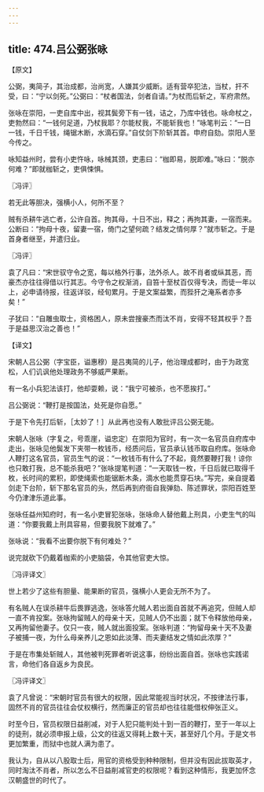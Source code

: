 ```yaml
---
---
---
```

title: 474.吕公弼张咏
---



【原文】

公弼，夷简子，其治成都，治尚宽，人嫌其少威断。适有营卒犯法，当杖，扞不受，曰：“宁以剑死。”公弼曰：“杖者国法，剑者自请。”为杖而后斩之，军府肃然。

张咏在崇阳，一吏自库中出，视其鬓旁下有一钱，诘之，乃库中钱也。咏命杖之，吏勃然曰：“一钱何足道，乃杖我耶？尔能杖我，不能斩我也！”咏笔判云：“一日一钱，千日千钱，绳锯木断，水滴石穿。”自仗剑下阶斩其首。申府自劾。崇阳人至今传之。

咏知益州时，尝有小吏忤咏，咏械其颈，吏恚曰：“枷即易，脱即难。”咏曰：“脱亦何难？”即就枷斩之，吏俱悚惧。

〖冯评〗

若无此等胆决，强横小人，何所不至？

贼有杀耕牛逃亡者，公许自首。拘其母，十日不出，释之；再拘其妻，一宿而来。公断曰：“拘母十夜，留妻一宿，倚门之望何疏？结发之情何厚？”就市斩之。于是首身者继至，并遣归业。

〖冯评〗

袁了凡曰：“宋世驭守令之宽，每以格外行事，法外杀人。故不肖者或纵其恶，而豪杰亦往往得借以行其志。今守令之权渐消，自笞十至杖百仅得专决，而徒一年以上，必申请待报，往返详驳，经旬累月。于是文案益繁，而狴犴之淹系者亦多矣！”

子犹曰：“自雕虫取士，资格困人，原未尝搜豪杰而汰不肖，安得不轻其权乎？吾于是益思汉治之善也！”

【译文】

宋朝人吕公弼（字宝臣，谥惠穆）是吕夷简的儿子，他治理成都时，由于为政宽松，人们讥讽他处理政务不够威严果断。

有一名小兵犯法该打，他却耍赖，说：“我宁可被杀，也不愿挨打。”

吕公弼说：“鞭打是按国法，处死是你自愿。”

于是下令先打后斩，［太妙了！］从此再也没有人敢批评吕公弼无能。

宋朝人张咏（字复之，号乖崖，谥忠定）在崇阳为官时，有一次一名官员自府库中走出，张咏见他鬓发下夹带一枚钱币，经质问后，官员承认钱币取自府库。张咏命人鞭打这名官员，官员生气的说：“一枚钱币有什么了不起，竟然要鞭打我！谅你也只敢打我，总不能杀我吧？”张咏提笔判道：“一天取钱一枚，千日后就已取得千枚，长时间的累积，即使绳索也能锯断木条，滴水也能贯穿石块。”写完，亲自提着剑走下台阶，斩下那名官员的头，然后再到府衙自我弹劾、陈述罪状，崇阳百姓至今仍津津乐道此事。

张咏任益州知府时，有一名小吏冒犯张咏，张咏命人替他戴上刑具，小吏生气的叫道：“你要我戴上刑具容易，但要我脱下就难了。”

张咏说：“我看不出要你脱下有何难处？”

说完就砍下仍戴着枷索的小吏脑袋，令其他官吏大惊。

〖冯评译文〗

世上若少了这些有胆量、能果断的官员，强横小人更会无所不为了。

有名贼人在误杀耕牛后畏罪逃逸，张咏答允贼人若出面自首就不再追究，但贼人却一直不肯投案。张咏拘留贼人的母亲十天，见贼人仍不出面；就下令释放他母亲，又再拘留他妻子。仅只一夜，贼人就出面投案。张咏判道：“拘留母亲十天不及妻子被捕一夜，为什么母亲养儿之恩如此淡薄、而夫妻结发之情如此浓厚？”

于是在市集处斩贼人，其他被判死罪者听说这事，纷纷出面自首。张咏也实践诺言，命他们各自返乡为良民。

〖冯评译文〗

袁了凡曾说：“宋朝时官员有很大的权限，因此常能视当时状况，不按律法行事，固然不肖的官员往往会仗权横行，然而廉正的官员却也往往能借权伸张正义。

时至今日，官员权限日益削减，对于人犯只能判处十到一百的鞭打，至于一年以上的徒刑，就必须申报上级，公文的往返又得耗上数十天，甚至好几个月。于是文书更加繁重，而狱中也就人满为患了。

我认为，自从以八股取士后，用官的资格受到种种限制，但并没有因此拔取英才，同时淘汰不肖者，所以怎么不日益削减官吏的权限呢？看到这种情形，我更加怀念汉朝盛世的时代了。